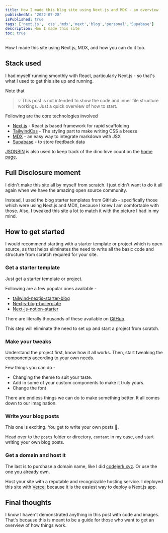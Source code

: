 ```yaml
---
title: How I made this blog site using Next.js and MDX - an overview
publishedAt: '2022-07-28'
isPublished: true
tags: ['next.js', 'css','mdx','next','blog','personal','Supabase']
description: How I made this site
toc: true
---
```


How I made this site using Next.js, MDX, and how you can do it too.

## Stack used

I had myself running smoothly with React, particularly Next.js - so that's what I used to get this site up and running.

Note that 

> 💡 This post is not intended to show the code and inner file structure workings. Just a quick overview of how to start.
>

Following are the core technologies involved

- [Next.js](https://nextjs.org) - React.js based framework for rapid scaffolding
- [TailwindCss](https://tailwindcss.com) - The styling part to make writing CSS a breeze
- [MDX](https://mdxjs.com/) - an easy way to integrate markdown with JSX
- [Supabase](https://supabase.com) - to store feedback data

[JSONBIN](https://jsonbin.io) is also used to keep track of the dino love count on the [home page](/).

## Full Disclosure moment

I didn't make this site all by myself from scratch. I just didn't want to do it all again when we have the amazing open source community.

Instead, I used the blog starter templates from GitHub - specifically those which were using Next.js and MDX, because I knew I am comfortable with those.
Also, I tweaked this site a lot to match it with the picture I had in my mind.
## How to get started

I would recommend starting with a starter template or project which is open source, as that helps eliminates the need to write all the basic code and structure from scratch required for your site.

### Get a starter template

Just get a starter template or project.

Following are a few popular ones available - 

- [tailwind-nextjs-starter-blog](https://github.com/timlrx/tailwind-nextjs-starter-blog)
- [Nextjs-blog-boilerplate](https://github.com/ixartz/Next-js-Blog-Boilerplate)
- [Next-js-notion-starter](https://github.com/transitive-bullshit/nextjs-notion-starter-kit)

There are literally thousands of these available on [GitHub](https://github.com).

This step will eliminate the need to set up and start a project from scratch.

### Make your tweaks

Understand the project first, know how it all works. Then, start tweaking the components according to your own needs.

Few things you can do - 

- Changing the theme to suit your taste.
- Add in some of your custom components to make it truly yours.
- Change the font

There are endless things we can do to make something better. It all comes down to our imagination.


### Write your blog posts
 
This one is exciting. You get to write your own posts  🤩. 

Head over to the `posts` folder or directory, `content` in my case, and start writing your own blog posts.

### Get a domain and host it

The last is to purchase a domain name, like I did [codejerk.xyz](https://codejerk.xyz). Or use the one you already own.

Host your site with a reputable and recognizable hosting service. I deployed this site with [Vercel](https://vercel.com) because it is the easiest way to deploy a Next.js app.

## Final thoughts

I know I haven't demonstrated anything in this post with code and images. That's because this is meant to be a guide for those who want to get an overview of how things work.

